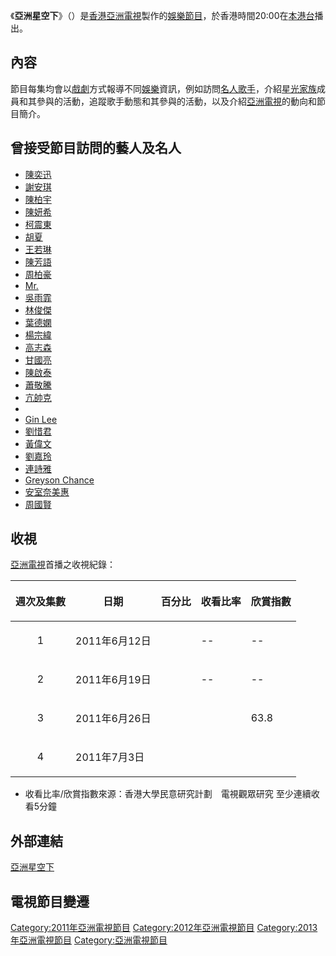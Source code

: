 {{電視節目信息框
| 顏色       = ATV News
| 名稱       = 亞洲星空下<br/>{{lang|en|aTV Magazine}}
| 圖片       = [[File:ATV_Magazine.jpg|300px]]
| 圖說       =
| 類型       = 娛樂節目
| 主持       = 星光家族
| 地區       = {{HKG}}
| 語言       = [[粵語|粵語]]
| 製片人     = [[亞洲電視有限公司|亞洲電視]]
| 監製       = [[趙汝強|趙汝強]]
| 每集長     = 約30分鐘
| 集數       = 78
| 頻道       =
| 電視網     = [[本港台|本港台]]、[[亞洲電視亞洲台|亞洲台]]
| 電視臺     =
| 視頻制式   = [[1080i|1080i]] [[HDTV|HDTV]]
| 音頻制式   = 
| 首播國家   =
| 首播地區   =
| 開始       = 2011年6月12日
| 結束       = 2013年3月24日
| 晚於       =
| 早於       =
| 官方網站   = https://web.archive.org/web/20110617202255/http://www.hkatv.com/v3/11/infoprogram/atvmagazine/
}}
《'''亞洲星空下'''》（{{lang-en|'''aTV Magazine'''}}）是[[香港|香港]][[亞洲電視|亞洲電視]]製作的[[娛樂節目|娛樂節目]]，於香港時間20:00在[[本港台|本港台]]播出。

==內容==
節目每集均會以[[戲劇|戲劇]]方式報導不同[[娛樂|娛樂]]資訊，例如訪問[[名人|名人]][[歌手|歌手]]，介紹[[星光家族|星光家族]]成員和其參與的活動，追蹤歌手動態和其參與的活動，以及介紹[[亞洲電視|亞洲電視]]的動向和節目簡介。

==曾接受節目訪問的藝人及名人==
*[[陳奕迅|陳奕迅]]
*[[謝安琪|謝安琪]]
*[[陳柏宇|陳柏宇]]
*[[陳妍希|陳妍希]]
*[[柯震東|柯震東]]
*[[胡夏|胡夏]]
*[[王若琳|王若琳]]
*[[陳芳語|陳芳語]]
*[[周柏豪|周柏豪]]
*[[Mr.|Mr.]]
*[[吳雨霏|吳雨霏]]
*[[林俊傑|林俊傑]]
*[[葉德嫻|葉德嫻]]
*[[楊宗緯|楊宗緯]]
*[[高志森|高志森]]
*[[甘國亮|甘國亮]]
*[[陳啟泰|陳啟泰]]
*[[蕭敬騰|蕭敬騰]]
*[[亢帥克|亢帥克]]
*{{tsl|en|Clare Teal|Clare Teal}}
*[[李幸倪|Gin Lee]]
*[[劉惜君|劉惜君]]
*[[黃偉文|黃偉文]]
*[[劉嘉玲|劉嘉玲]]
*[[連詩雅|連詩雅]]
*[[Greyson_Chance|Greyson Chance]]
*[[安室奈美惠|安室奈美惠]]
*[[周國賢|周國賢]]

==收視==
[[亞洲電視|亞洲電視]]首播之收視紀錄：
{|class=wikitable
!週次及集數!!日期!!百分比!!收看比率!!欣賞指數
|-
|align=center|1||2011年6月12日||||--||--
|-
|align=center|2||2011年6月19日||||--||--
|-
|align=center|3||2011年6月26日||||||63.8
|-
|align=center|4||2011年7月3日||||||
|}
* 收看比率/欣賞指數來源：香港大學民意研究計劃　電視觀眾研究 至少連續收看5分鐘

==外部連結==
[https://web.archive.org/web/20110717231634/http://www.hkatv.com/v3/11/infoprogram/atvmagazine/intro.html 亞洲星空下]

== 電視節目變遷 ==
{{電視節目的變遷
|電視台={{HK}} [[亞洲電視|亞洲電視]] {{ATV-Home}}
|播放檔次=星期日22:30-23:00節目
|節目名稱=亞洲星空下<br/>（2011年6月12日－2011年6月19日）
|上一節目=[[中國神秘檔案|中國神秘檔案]]<br/>（2011年6月5日）<br/>22:30-23:00
|下一節目=[[智醒智勁四方城|智醒智勁四方城]]<br/>（2011年6月26日－2011年7月3日）<br/>22:30-23:00
}}

{{電視節目的變遷
|電視台={{HK}} [[亞洲電視|亞洲電視]] [[亞洲電視亞洲台|亞洲台]]
|播放檔次=星期日22:30-23:00節目
|節目名稱=亞洲星空下<br/>（2011年6月12日－2011年6月19日）
|上一節目=[[中國神秘檔案|中國神秘檔案]]<br/>（2011年6月5日）<br/>22:30-23:00
|下一節目=[[智醒智勁四方城|智醒智勁四方城]]<br/>（2011年6月26日－2011年7月3日）<br/>22:30-23:00
}}
{{電視節目的變遷
|電視台={{HK}} [[亞洲電視|亞洲電視]] {{ATV-Home}}
|播放檔次=星期日20:30-21:00節目
|節目名稱=亞洲星空下<br/>（2011年6月26日－）
|上一節目=[[智醒智勁四方城|智醒智勁四方城]]<br/>（2011年2月6日－2011年6月19日）<br/>20:30-21:30
|下一節目=[[娛樂CIA|娛樂CIA]]<br/>（2012年8月19日－）<br>19:30-21:00
}}

{{電視節目的變遷
|電視台={{HK}} [[亞洲電視|亞洲電視]] [[亞洲電視亞洲台|亞洲台]]
|播放檔次=星期日20:30-21:00節目
|節目名稱=亞洲星空下<br/>（2011年6月26日－2011年7月3日）
|上一節目=[[智醒智勁四方城|智醒智勁四方城]]<br/>（2011年2月6日－2011年6月19日）<br/>20:30-21:30
|下一節目=[[名廚出走記|名廚出走記]]<br/>20:00-21:00
}}

[[Category:2011年亞洲電視節目|Category:2011年亞洲電視節目]]
[[Category:2012年亞洲電視節目|Category:2012年亞洲電視節目]]
[[Category:2013年亞洲電視節目|Category:2013年亞洲電視節目]]
[[Category:亞洲電視節目|Category:亞洲電視節目]]